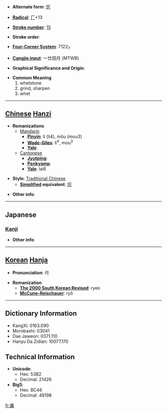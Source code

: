 * '''Alternate form''': [[厉]]

* '''[[Wiktionary:Chinese radical index| Radical]]''': [[Wiktionary:Chinese radical index 厂|厂]]+13

* '''[[Wiktionary:Chinese total strokes index|Stroke number]]''': [[Wiktionary:Chinese total strokes index 15|15]]

* '''Stroke order''': 

* '''[[Wiktionary:Chinese four corner index|Four-Corner System]]''': 7122<sub>7</sub>

* '''[[Wiktionary:Chinese Cangjie index|Cangjie input]]''': 一廿田月 (MTWB)

* '''Graphical Significance and Origin''': 

* '''Common Meaning'''
*#whetstone
*# grind, sharpen
*# whet


----

== [[Chinese]] [[Hanzi]] ==

* '''Romanizations'''
** [[Mandarin]]
*** '''[[Pinyin]]''': lì (li4), mǒu (mou3)
*** '''[[Wade-Giles]]''': li<sup>4</sup>, mou<sup>3</sup>
*** '''[[Yale]]''': 
**[[Cantonese]]
***'''[[Jyutping]]''':
***'''[[Penkyamp]]''': 
***'''[[Yale]]''': lai6

* '''Style''': [[Traditional Chinese]] 
** '''[[Simplified Chinese|Simplified]] equivalent''': [[厉]]

* '''Other info''': 

----

==Japanese==
===[[Kanji]]===
{{kanji|on readings=[[れい]] (rei), [[らい]] (rai), [[れつ]] (retsu), [[れち]] (rechi)|kun readings=[[と]] (to), [[とぐ]] (togu), [[こする]] (kosuru)}}

* '''Other info''':  

----

== [[Korean]] [[Hanja]] ==

* '''Pronunciation''': 려

* '''Romanization'''
** '''[[The 2000 South Korean Revised Romanization|The 2000 South Korean Revised]]''': ryeo
** '''[[McCune-Reischauer]]''': ryŏ

----

== Dictionary Information ==

* KangXi: 0163.090
* Morobashi: 03041
* Dae Jaweon: 0371.110
* Hanyu Da Zidian: 10077.170

== Technical Information ==

* '''Unicode''':
** Hex: 53B2
** Decimal: 21426
* '''Big5''':
** Hex: BC46
** Decimal: 48198

[[fr:厲]]
